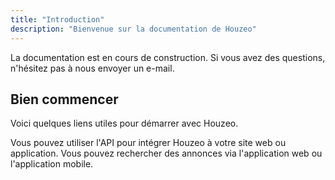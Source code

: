 ```yaml
---
title: "Introduction"
description: "Bienvenue sur la documentation de Houzeo"
---
```


<Note>
  La documentation est en cours de construction. Si vous avez des questions, n'hésitez pas à nous envoyer un e-mail.
</Note>

## Bien commencer

Voici quelques liens utiles pour démarrer avec Houzeo.

<CardGroup>
  <Card title="Utiliser l'API" icon="rectangle-terminal" href="/api-reference">
    Vous pouvez utiliser l'API pour intégrer Houzeo à votre site web ou application.
  </Card>
  <Card title="Rechercher des annonces sur Houzeo" icon="rectangle-terminal" href="https://app.houzeo.fr">
    Vous pouvez rechercher des annonces via l'application web ou l'application mobile.
  </Card>
</CardGroup>
